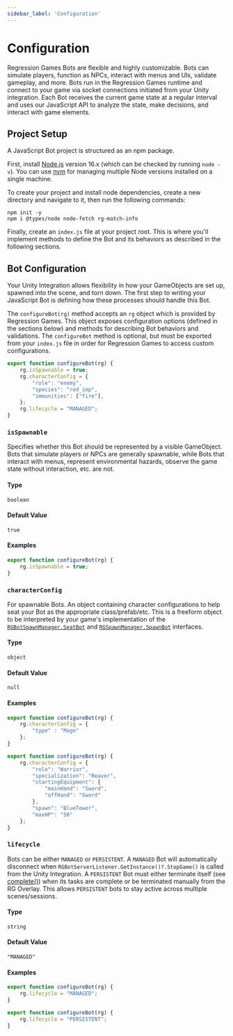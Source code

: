 ```yaml
---
sidebar_label: 'Configuration'
---
```



# Configuration

Regression Games Bots are flexible and highly customizable.
Bots can simulate players, function as NPCs, interact with menus and UIs, validate gameplay, and more.
Bots run in the Regression Games runtime and connect to your game via socket connections initiated from your Unity integration.
Each Bot receives the current game state at a regular interval and uses our JavaScript API to analyze the state, 
make decisions, and interact with game elements.

## Project Setup

A JavaScript Bot project is structured as an npm package.

First, install [Node.js](https://nodejs.org/en/download) version 16.x (which can be checked by running `node -v`). 
You can use [nvm](https://github.com/nvm-sh/nvm) for managing multiple Node versions installed on a single machine. 

To create your project and install node dependencies, create a new directory and navigate to it, then run the following commands:

```
npm init -y
npm i @types/node node-fetch rg-match-info
```

Finally, create an `index.js` file at your project root. 
This is where you'll implement methods to define the Bot and its behaviors as described in the following sections.  

## Bot Configuration

Your Unity Integration allows flexibility in how your GameObjects are set up, spawned into the scene, and torn down.
The first step to writing your JavaScript Bot is defining how these processes should handle this Bot.

The `configureBot(rg)` method accepts an `rg` object which is provided by Regression Games.
This object exposes configuration options (defined in the sections below) and methods for describing Bot behaviors and validations.
The `configureBot` method is optional, but must be exported from your `index.js` file in order for Regression Games to access custom configurations.

```javascript title="index.js"
export function configureBot(rg) {
    rg.isSpawnable = true;
    rg.characterConfig = {
        "role": "enemy",
        "species": "red_imp",
        "immunities": ["fire"],
    };
    rg.lifecycle = "MANAGED";
}
```

### `isSpawnable`

Specifies whether this Bot should be represented by a visible GameObject.
Bots that simulate players or NPCs are generally spawnable, while Bots that interact with menus, 
represent environmental hazards, observe the game state without interaction, etc. are not.

#### Type
`boolean`

#### Default Value
`true`

#### Examples

```javascript 
export function configureBot(rg) {
    rg.isSpawnable = true;
}
```


### `characterConfig`

For spawnable Bots. 
An object containing character configurations to help seat your Bot as the appropriate class/prefab/etc.
This is a freeform object to be interpreted by your game's implementation of the 
[`RGBotSpawnManager.SeatBot`](../../RGBotSpawnManager#public-virtual-void-seatbotbotinformation-bottospawn)
and [`RGSpawnManager.SpawnBot`](../../RGBotSpawnManager#canbenull-public-abstract-gameobject-spawnbotbool-latejoin-botinformation-botinformation) interfaces.

#### Type
`object`

#### Default Value
`null`

#### Examples

<Tabs>
<TabItem value="character_config_simple" label="Simple definition" default>

```javascript
export function configureBot(rg) {
    rg.characterConfig = {
        "type" : "Mage"
    };
}
```

</TabItem>
<TabItem value="character_type_freeform" label="Complex definition" default>

```javascript
export function configureBot(rg) {
    rg.characterConfig = {
        "role": "Warrior",
        "specialization": "Reaver",
        "startingEquipment": {
            "mainHand": "Sword",
            "offHand": "Sword"
        },
        "spawn": "BlueTower",
        "maxHP": "50"
    };
}
```

</TabItem>
</Tabs>


### `lifecycle`

Bots can be either `MANAGED` or `PERSISTENT`.
A `MANAGED` Bot will automatically disconnect when `RGBotServerListener.GetInstance()?.StopGame()` is called from the Unity Integration.
A `PERSISTENT` Bot must either terminate itself (see [complete()](./playtest-bots#complete)) when its tasks are complete or be terminated manually from the RG Overlay.
This allows `PERSISTENT` bots to stay active across multiple scenes/sessions. 

#### Type
`string`

#### Default Value
`"MANAGED"`

#### Examples
<Tabs>
<TabItem value="managed_bot" label="Managed" default>

```javascript
export function configureBot(rg) {
    rg.lifecycle = "MANAGED";
}
```

</TabItem>
<TabItem value="persistent_bot" label="Persistent" default>

```javascript
export function configureBot(rg) {
    rg.lifecycle = "PERSISTENT";
}
```

</TabItem>
</Tabs>
